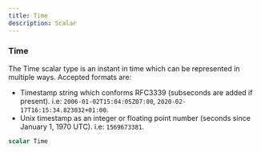 ```yaml
---
title: Time
description: Scalar
---
```


### Time
The Time scalar type is an instant in time which can be represented in multiple ways.
Accepted formats are:
- Timestamp string which conforms RFC3339 (subseconds are added if present).
  i.e: `2006-01-02T15:04:05Z07:00`, `2020-02-17T16:15:34.823032+01:00`.
- Unix timestamp as an integer or floating point number (seconds since January 1, 1970 UTC). i.e: `1569673381`.


```graphql
scalar Time
```


